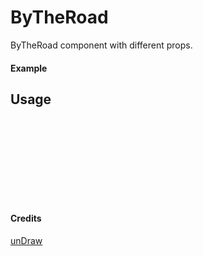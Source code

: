 
<Meta of={ByTheRoad} title="unDraw/ByTheRoad" />

# ByTheRoad

ByTheRoad component with different props.

#### Example

<Canvas of={ByTheRoad.Primary} />

## Usage

```ts
import { ByTheRoad } from "yadl-ui";

const Example = () => {
  return (
      <ByTheRoad />
  );
};

export default Example;
```

#### Credits
[unDraw](https://undraw.co/illustrations)
